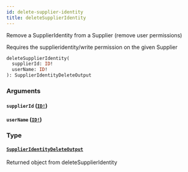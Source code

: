 ```yaml
---
id: delete-supplier-identity
title: deleteSupplierIdentity
---
```


Remove a SupplierIdentity from a Supplier (remove user permissions)

Requires the supplieridentity/write permission on the given Supplier

```graphql
deleteSupplierIdentity(
  supplierId: ID!
  userName: ID!
): SupplierIdentityDeleteOutput

```

### Arguments

#### `supplierId` ([`ID!`](/developers/supplier-apis/supply-api/graphql/reference/scalars/id))

#### `userName` ([`ID!`](/developers/supplier-apis/supply-api/graphql/reference/scalars/id))

### Type

#### [`SupplierIdentityDeleteOutput`](/developers/supplier-apis/supply-api/graphql/reference/objects/supplier-identity-delete-output)

Returned object from deleteSupplierIdentity
